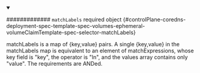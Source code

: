 
<details className="config-field" data-expandable="false" open>
<summary>

############# `matchLabels` <span className="config-field-required" data-required="false">required</span> <span className="config-field-type">object</span> <span className="config-field-default"></span> <span className="config-field-enum"></span> {#controlPlane-coredns-deployment-spec-template-spec-volumes-ephemeral-volumeClaimTemplate-spec-selector-matchLabels}

matchLabels is a map of {key,value} pairs. A single {key,value} in the matchLabels
map is equivalent to an element of matchExpressions, whose key field is "key", the
operator is "In", and the values array contains only "value". The requirements are ANDed.

</summary>



</details>
